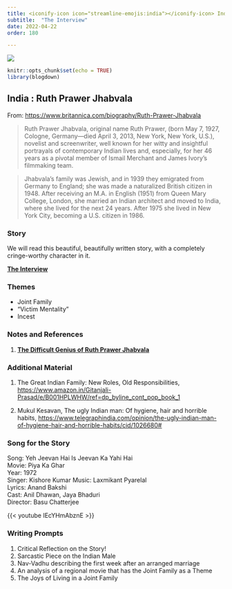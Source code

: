 ```yaml
---
title: <iconify-icon icon="streamline-emojis:india"></iconify-icon> India - Ruth Prawer Jhabvala
subtitle:  "The Interview"
date: 2022-04-22
order: 180

---
```

![](featured.jpg)
```r
knitr::opts_chunk$set(echo = TRUE)
library(blogdown)
```


## India : Ruth Prawer Jhabvala

From: <u><https://www.britannica.com/biography/Ruth-Prawer-Jhabvala></u>

> Ruth Prawer Jhabvala, original name Ruth Prawer, (born May 7, 1927, Cologne, Germany—died April 3, 2013, New York, New York, U.S.), novelist and screenwriter, well known for her witty and insightful portrayals of contemporary Indian lives and, especially, for her 46 years as a pivotal member of Ismail Merchant and James Ivory’s filmmaking team.

> Jhabvala’s family was Jewish, and in 1939 they emigrated from Germany to England; she was made a naturalized British citizen in 1948. After receiving an M.A. in English (1951) from Queen Mary College, London, she married an Indian architect and moved to India, where she lived for the next 24 years. After 1975 she lived in New York City, becoming a U.S. citizen in 1986.


### Story

We will read this beautiful, beautifully written story, with a completely cringe-worthy character in it.

<u>[**The Interview**](/pdf/ISTW/RuthJhabvala-The Interview.pdf)</u>

### Themes

- Joint Family
- "Victim Mentality"
- Incest


### Notes and References

1. <u>[**The Difficult Genius of Ruth Prawer Jhabvala**](<https://www.theatlantic.com/entertainment/archive/2019/01/difficult-genius-ruth-prawer-jhabvala/581464/?utm_source=copy-link&utm_medium=social&utm_campaign=share>)</u>


### Additional Material

1. The Great Indian Family: New Roles, Old Responsibilities, <u><https://www.amazon.in/Gitanjali-Prasad/e/B001HPLWHW/ref=dp_byline_cont_pop_book_1></u>

2. Mukul Kesavan, The ugly Indian man: Of hygiene, hair and horrible habits, <u><https://www.telegraphindia.com/opinion/the-ugly-indian-man-of-hygiene-hair-and-horrible-habits/cid/1026680#></u>

### Song for the Story

Song: Yeh Jeevan Hai Is Jeevan Ka Yahi Hai  
Movie: Piya Ka Ghar  
Year: 1972  
Singer: Kishore Kumar
Music: Laxmikant Pyarelal  
Lyrics: Anand Bakshi  
Cast: Anil Dhawan, Jaya Bhaduri  
Director: Basu Chatterjee  

{{< youtube IEcYHmAbznE >}}


### Writing Prompts

1. Critical Reflection on the Story!  
1. Sarcastic Piece on the Indian Male 
1. Nav-Vadhu describing the first week after an arranged marriage  
1. An analysis of a regional movie that has the Joint Family as a Theme
1. The Joys of Living in a Joint Family
